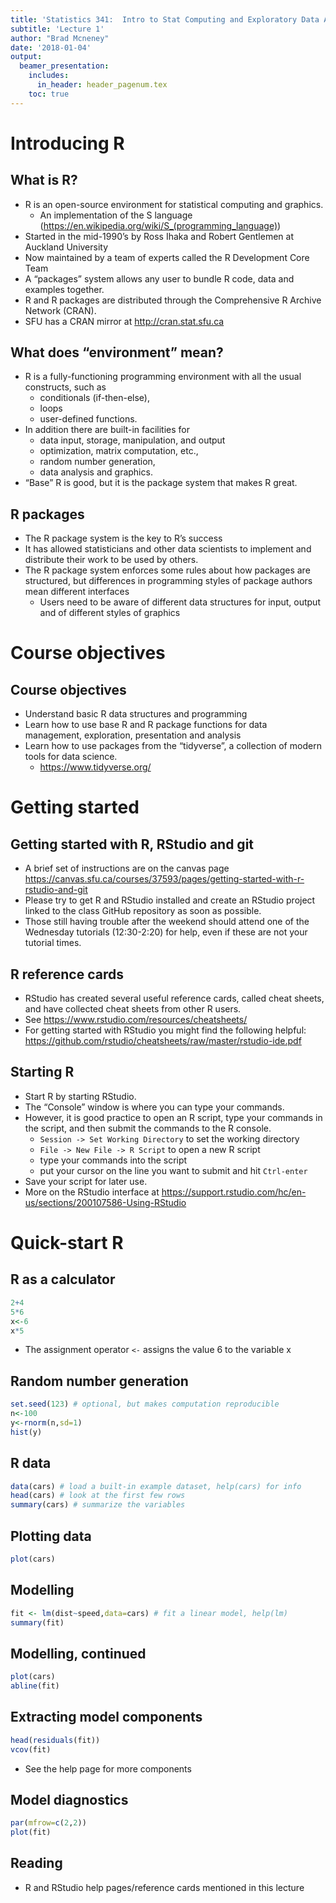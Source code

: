 ```yaml
---
title: 'Statistics 341:  Intro to Stat Computing and Exploratory Data Analysis with R'
subtitle: 'Lecture 1'
author: "Brad Mcneney"
date: '2018-01-04'
output: 
  beamer_presentation:
    includes:
      in_header: header_pagenum.tex
    toc: true
---
```

# Introducing R

## What is R?

- R is an open-source environment for statistical computing and graphics.
    - An implementation of the S language
    (<https://en.wikipedia.org/wiki/S_(programming_language)>)
- Started in the mid-1990's by Ross Ihaka and Robert Gentlemen at Auckland University
- Now maintained by a team of experts called the R Development Core Team
- A "packages" system allows any user to bundle R code, data and examples together.
- R and R packages are distributed through the Comprehensive R Archive Network (CRAN). 
- SFU has a CRAN mirror at <http://cran.stat.sfu.ca>

## What does "environment" mean?
- R is a fully-functioning programming environment with all the usual constructs, such as 
    - conditionals (if-then-else), 
    - loops 
    - user-defined functions.
- In addition there are built-in facilities for 
    - data input, storage, manipulation, and output
    - optimization, matrix computation, etc., 
    - random number generation,
    - data analysis and graphics.
- "Base" R is good, but it is the package system that makes R great.

## R packages
- The R package system is the key to R's success
- It has allowed statisticians and other data scientists to implement and distribute their work to be used by others.
- The R package system enforces some rules about how packages are structured, but differences in programming styles of package authors mean different interfaces
    - Users need to be aware of different data structures for input, output and of different styles of graphics
    
# Course objectives

## Course objectives

- Understand basic R data structures and programming
- Learn how to use base R and R package functions for data management, exploration, presentation and analysis
- Learn how to use packages from the "tidyverse", a collection of modern tools for data science.
    * <https://www.tidyverse.org/>

# Getting started

## Getting started with R, RStudio and git

- A brief set of instructions are on the canvas page 
<https://canvas.sfu.ca/courses/37593/pages/getting-started-with-r-rstudio-and-git>
- Please try to get R and RStudio installed and 
create an RStudio project linked to the class GitHub 
repository as soon as possible.
- Those still having trouble after the weekend should
attend one of the Wednesday tutorials (12:30-2:20)
for help, even if these are not your tutorial times.

## R reference cards

- RStudio has created several useful reference 
cards, called cheat sheets, and have collected
cheat sheets from other R users.
- See
<https://www.rstudio.com/resources/cheatsheets/>
- For getting started with RStudio you might find
the following helpful:
<https://github.com/rstudio/cheatsheets/raw/master/rstudio-ide.pdf>

## Starting R

- Start R by starting RStudio. 
- The "Console" window is where you can type your commands.
- However, it is good practice to open an R script, type your
commands in the script, and then submit the commands to the R console.
    - `Session -> Set Working Directory` to set the working directory
    - `File -> New File -> R Script` to open a new R script
    - type your commands into the script
    - put your cursor on the line you want to submit and hit `Ctrl-enter`
- Save your script for later use.
- More on the RStudio interface at <https://support.rstudio.com/hc/en-us/sections/200107586-Using-RStudio>

# Quick-start R 

## R as a calculator
\small
```r
2+4
5*6
x<-6
x*5
```
- The assignment operator `<-` assigns the value 6 to the variable x


## Random number generation
\footnotesize
```r
set.seed(123) # optional, but makes computation reproducible
n<-100
y<-rnorm(n,sd=1)
hist(y)
```

## R data 

\footnotesize
```r
data(cars) # load a built-in example dataset, help(cars) for info
head(cars) # look at the first few rows
summary(cars) # summarize the variables
```

## Plotting data
\small
```r
plot(cars)
```

## Modelling
\footnotesize
```r
fit <- lm(dist~speed,data=cars) # fit a linear model, help(lm)
summary(fit)
```

## Modelling, continued
\small
```r
plot(cars)
abline(fit)
```

## Extracting model components 
\footnotesize
```r
head(residuals(fit))
vcov(fit)
```
- See the help page for more components

## Model diagnostics
```r
par(mfrow=c(2,2))
plot(fit)
```

## Reading 
- R and RStudio help pages/reference cards mentioned in this lecture

